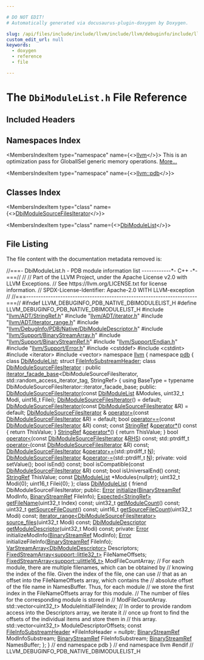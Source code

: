 ```yaml
---

# DO NOT EDIT!
# Automatically generated via docusaurus-plugin-doxygen by Doxygen.

slug: /api/files/include/include/llvm/include/llvm/debuginfo/include/llvm/debuginfo/pdb/include/llvm/debuginfo/pdb/native/dbimodulelist-h
custom_edit_url: null
keywords:
  - doxygen
  - reference
  - file

---
```





# The `DbiModuleList.h` File Reference

<DoxygenPage pluginConfig={pluginConfig}>



## Included Headers

<IncludesList>
<IncludesListItem
  filePath="llvm/ADT/StringRef.h"
  permalink="/docs/api/files/include/include/llvm/include/llvm/adt/stringref-h"
  isLocal="true" />
<IncludesListItem
  filePath="llvm/ADT/iterator.h"
  permalink="/docs/api/files/include/include/llvm/include/llvm/adt/iterator-h"
  isLocal="true" />
<IncludesListItem
  filePath="llvm/ADT/iterator_range.h"
  permalink="/docs/api/files/include/include/llvm/include/llvm/adt/iterator-range-h"
  isLocal="true" />
<IncludesListItem
  filePath="llvm/DebugInfo/PDB/Native/DbiModuleDescriptor.h"
  permalink="/docs/api/files/include/include/llvm/include/llvm/debuginfo/include/llvm/debuginfo/pdb/include/llvm/debuginfo/pdb/native/dbimoduledescriptor-h"
  isLocal="true" />
<IncludesListItem
  filePath="llvm/Support/BinaryStreamArray.h"
  permalink="/docs/api/files/include/include/llvm/include/llvm/support/binarystreamarray-h"
  isLocal="true" />
<IncludesListItem
  filePath="llvm/Support/BinaryStreamRef.h"
  permalink="/docs/api/files/include/include/llvm/include/llvm/support/binarystreamref-h"
  isLocal="true" />
<IncludesListItem
  filePath="llvm/Support/Endian.h"
  permalink="/docs/api/files/include/include/llvm/include/llvm/support/endian-h"
  isLocal="true" />
<IncludesListItem
  filePath="llvm/Support/Error.h"
  permalink="/docs/api/files/include/include/llvm/include/llvm/support/error-h"
  isLocal="true" />
<IncludesListItem
  filePath="cstddef"
  permalink=""
  isLocal="false" />
<IncludesListItem
  filePath="cstdint"
  permalink=""
  isLocal="false" />
<IncludesListItem
  filePath="iterator"
  permalink=""
  isLocal="false" />
<IncludesListItem
  filePath="vector"
  permalink=""
  isLocal="false" />
</IncludesList>

## Namespaces Index

<MembersIndex>

<MembersIndexItem
  type="namespace"
  name={<><a href="/docs/api/namespaces/llvm">llvm</a></>}>
This is an optimization pass for GlobalISel generic memory operations. <a href="/docs/api/namespaces/llvm/#details">More...</a>
</MembersIndexItem>

<MembersIndexItem
  type="namespace"
  name={<><a href="/docs/api/namespaces/llvm/pdb">llvm::pdb</a></>}>
</MembersIndexItem>

</MembersIndex>

## Classes Index

<MembersIndex>

<MembersIndexItem
  type="class"
  name={<><a href="/docs/api/classes/llvm/pdb/dbimodulesourcefilesiterator">DbiModuleSourceFilesIterator</a></>}>
</MembersIndexItem>

<MembersIndexItem
  type="class"
  name={<><a href="/docs/api/classes/llvm/pdb/dbimodulelist">DbiModuleList</a></>}>
</MembersIndexItem>

</MembersIndex>


## File Listing

The file content with the documentation metadata removed is:

<ProgramListing>

<Link id="l00001" /><CodeLine lineNumber="1"><Highlight kind="comment">//===- DbiModuleList.h - PDB module information list ------------&#42;- C++ -&#42;-===//</Highlight><Highlight kind="normal"></Highlight></CodeLine>
<Link id="l00002" /><CodeLine lineNumber="2"><Highlight kind="normal"></Highlight><Highlight kind="comment">//</Highlight><Highlight kind="normal"></Highlight></CodeLine>
<Link id="l00003" /><CodeLine lineNumber="3"><Highlight kind="normal"></Highlight><Highlight kind="comment">// Part of the LLVM Project, under the Apache License v2.0 with LLVM Exceptions.</Highlight><Highlight kind="normal"></Highlight></CodeLine>
<Link id="l00004" /><CodeLine lineNumber="4"><Highlight kind="normal"></Highlight><Highlight kind="comment">// See https://llvm.org/LICENSE.txt for license information.</Highlight><Highlight kind="normal"></Highlight></CodeLine>
<Link id="l00005" /><CodeLine lineNumber="5"><Highlight kind="normal"></Highlight><Highlight kind="comment">// SPDX-License-Identifier: Apache-2.0 WITH LLVM-exception</Highlight><Highlight kind="normal"></Highlight></CodeLine>
<Link id="l00006" /><CodeLine lineNumber="6"><Highlight kind="normal"></Highlight><Highlight kind="comment">//</Highlight><Highlight kind="normal"></Highlight></CodeLine>
<Link id="l00007" /><CodeLine lineNumber="7"><Highlight kind="normal"></Highlight><Highlight kind="comment">//===----------------------------------------------------------------------===//</Highlight><Highlight kind="normal"></Highlight></CodeLine>
<Link id="l00008" /><CodeLine lineNumber="8"><Highlight kind="normal"></Highlight></CodeLine>
<Link id="l00009" /><CodeLine lineNumber="9"><Highlight kind="normal"></Highlight><Highlight kind="preprocessor">#ifndef LLVM&#95;DEBUGINFO&#95;PDB&#95;NATIVE&#95;DBIMODULELIST&#95;H</Highlight><Highlight kind="normal"></Highlight></CodeLine>
<Link id="l00010" /><CodeLine lineNumber="10"><Highlight kind="normal"></Highlight><Highlight kind="preprocessor">#define LLVM&#95;DEBUGINFO&#95;PDB&#95;NATIVE&#95;DBIMODULELIST&#95;H</Highlight><Highlight kind="normal"></Highlight></CodeLine>
<Link id="l00011" /><CodeLine lineNumber="11"><Highlight kind="normal"></Highlight></CodeLine>
<Link id="l00012" /><CodeLine lineNumber="12"><Highlight kind="normal"></Highlight><Highlight kind="preprocessor">#include &quot;<a href="/docs/api/files/include/include/llvm/include/llvm/adt/stringref-h">llvm/ADT/StringRef.h</a>&quot;</Highlight><Highlight kind="normal"></Highlight></CodeLine>
<Link id="l00013" /><CodeLine lineNumber="13"><Highlight kind="normal"></Highlight><Highlight kind="preprocessor">#include &quot;<a href="/docs/api/files/include/include/llvm/include/llvm/adt/iterator-h">llvm/ADT/iterator.h</a>&quot;</Highlight><Highlight kind="normal"></Highlight></CodeLine>
<Link id="l00014" /><CodeLine lineNumber="14"><Highlight kind="normal"></Highlight><Highlight kind="preprocessor">#include &quot;<a href="/docs/api/files/include/include/llvm/include/llvm/adt/iterator-range-h">llvm/ADT/iterator&#95;range.h</a>&quot;</Highlight><Highlight kind="normal"></Highlight></CodeLine>
<Link id="l00015" /><CodeLine lineNumber="15"><Highlight kind="normal"></Highlight><Highlight kind="preprocessor">#include &quot;<a href="/docs/api/files/include/include/llvm/include/llvm/debuginfo/include/llvm/debuginfo/pdb/include/llvm/debuginfo/pdb/native/dbimoduledescriptor-h">llvm/DebugInfo/PDB/Native/DbiModuleDescriptor.h</a>&quot;</Highlight><Highlight kind="normal"></Highlight></CodeLine>
<Link id="l00016" /><CodeLine lineNumber="16"><Highlight kind="normal"></Highlight><Highlight kind="preprocessor">#include &quot;<a href="/docs/api/files/include/include/llvm/include/llvm/support/binarystreamarray-h">llvm/Support/BinaryStreamArray.h</a>&quot;</Highlight><Highlight kind="normal"></Highlight></CodeLine>
<Link id="l00017" /><CodeLine lineNumber="17"><Highlight kind="normal"></Highlight><Highlight kind="preprocessor">#include &quot;<a href="/docs/api/files/include/include/llvm/include/llvm/support/binarystreamref-h">llvm/Support/BinaryStreamRef.h</a>&quot;</Highlight><Highlight kind="normal"></Highlight></CodeLine>
<Link id="l00018" /><CodeLine lineNumber="18"><Highlight kind="normal"></Highlight><Highlight kind="preprocessor">#include &quot;<a href="/docs/api/files/include/include/llvm/include/llvm/support/endian-h">llvm/Support/Endian.h</a>&quot;</Highlight><Highlight kind="normal"></Highlight></CodeLine>
<Link id="l00019" /><CodeLine lineNumber="19"><Highlight kind="normal"></Highlight><Highlight kind="preprocessor">#include &quot;<a href="/docs/api/files/include/include/llvm/include/llvm/support/error-h">llvm/Support/Error.h</a>&quot;</Highlight><Highlight kind="normal"></Highlight></CodeLine>
<Link id="l00020" /><CodeLine lineNumber="20"><Highlight kind="normal"></Highlight><Highlight kind="preprocessor">#include &lt;cstddef&gt;</Highlight><Highlight kind="normal"></Highlight></CodeLine>
<Link id="l00021" /><CodeLine lineNumber="21"><Highlight kind="normal"></Highlight><Highlight kind="preprocessor">#include &lt;cstdint&gt;</Highlight><Highlight kind="normal"></Highlight></CodeLine>
<Link id="l00022" /><CodeLine lineNumber="22"><Highlight kind="normal"></Highlight><Highlight kind="preprocessor">#include &lt;iterator&gt;</Highlight><Highlight kind="normal"></Highlight></CodeLine>
<Link id="l00023" /><CodeLine lineNumber="23"><Highlight kind="normal"></Highlight><Highlight kind="preprocessor">#include &lt;vector&gt;</Highlight><Highlight kind="normal"></Highlight></CodeLine>
<Link id="l00024" /><CodeLine lineNumber="24"><Highlight kind="normal"></Highlight></CodeLine>
<Link id="l00025" /><CodeLine lineNumber="25"><Highlight kind="normal"></Highlight><Highlight kind="keyword">namespace </Highlight><Highlight kind="normal"><a href="/docs/api/namespaces/llvm">llvm</a> &#123;</Highlight></CodeLine>
<Link id="l00026" /><CodeLine lineNumber="26"><Highlight kind="normal"></Highlight><Highlight kind="keyword">namespace </Highlight><Highlight kind="normal"><a href="/docs/api/namespaces/llvm/pdb">pdb</a> &#123;</Highlight></CodeLine>
<Link id="l00027" /><CodeLine lineNumber="27"><Highlight kind="normal"></Highlight></CodeLine>
<Link id="l00028" /><CodeLine lineNumber="28"><Highlight kind="normal"></Highlight><Highlight kind="keyword">class </Highlight><Highlight kind="normal"><a href="/docs/api/classes/llvm/pdb/dbimodulelist">DbiModuleList</a>;</Highlight></CodeLine>
<Link id="l00029" /><CodeLine lineNumber="29"><Highlight kind="normal"></Highlight><Highlight kind="keyword">struct </Highlight><Highlight kind="normal"><a href="/docs/api/structs/llvm/pdb/fileinfosubstreamheader">FileInfoSubstreamHeader</a>;</Highlight></CodeLine>
<Link id="l00030" /><CodeLine lineNumber="30"><Highlight kind="normal"></Highlight></CodeLine>
<Link id="l00031" /><CodeLine lineNumber="31" lineLink="/docs/api/classes/llvm/pdb/dbimodulesourcefilesiterator"><Highlight kind="normal"></Highlight><Highlight kind="keyword">class </Highlight><Highlight kind="normal"><a href="/docs/api/classes/llvm/pdb/dbimodulesourcefilesiterator/#a2eb9e2f06ad86be38605d45dd4906400">DbiModuleSourceFilesIterator</a></Highlight></CodeLine>
<Link id="l00032" /><CodeLine lineNumber="32"><Highlight kind="normal">    : </Highlight><Highlight kind="keyword">public</Highlight><Highlight kind="normal"> <a href="/docs/api/classes/llvm/iterator-facade-base">iterator&#95;facade&#95;base</a>&lt;DbiModuleSourceFilesIterator,</Highlight></CodeLine>
<Link id="l00033" /><CodeLine lineNumber="33"><Highlight kind="normal">                                  std::random&#95;access&#95;iterator&#95;tag, StringRef&gt; &#123;</Highlight></CodeLine>
<Link id="l00034" /><CodeLine lineNumber="34"><Highlight kind="normal">  </Highlight><Highlight kind="keyword">using </Highlight><Highlight kind="normal">BaseType = </Highlight><Highlight kind="keyword">typename</Highlight><Highlight kind="normal"> DbiModuleSourceFilesIterator::iterator&#95;facade&#95;base;</Highlight></CodeLine>
<Link id="l00035" /><CodeLine lineNumber="35"><Highlight kind="normal"></Highlight></CodeLine>
<Link id="l00036" /><CodeLine lineNumber="36"><Highlight kind="normal"></Highlight><Highlight kind="keyword">public</Highlight><Highlight kind="normal">:</Highlight></CodeLine>
<Link id="l00037" /><CodeLine lineNumber="37"><Highlight kind="normal">  <a href="/docs/api/classes/llvm/pdb/dbimodulesourcefilesiterator/#a052ea983dec5c332f57bb6a941354b75">DbiModuleSourceFilesIterator</a>(</Highlight><Highlight kind="keyword">const</Highlight><Highlight kind="normal"> <a href="/docs/api/classes/llvm/pdb/dbimodulelist">DbiModuleList</a> &amp;Modules, uint32&#95;t Modi,</Highlight></CodeLine>
<Link id="l00038" /><CodeLine lineNumber="38"><Highlight kind="normal">                               uint16&#95;t Filei);</Highlight></CodeLine>
<Link id="l00039" /><CodeLine lineNumber="39" lineLink="/docs/api/classes/llvm/pdb/dbimodulesourcefilesiterator/#a052ea983dec5c332f57bb6a941354b75"><Highlight kind="normal">  <a href="/docs/api/classes/llvm/pdb/dbimodulesourcefilesiterator/#a052ea983dec5c332f57bb6a941354b75">DbiModuleSourceFilesIterator</a>() = </Highlight><Highlight kind="keywordflow">default</Highlight><Highlight kind="normal">;</Highlight></CodeLine>
<Link id="l00040" /><CodeLine lineNumber="40" lineLink="/docs/api/classes/llvm/pdb/dbimodulesourcefilesiterator/#a6a53bec7ed11daa2f527c12eab36686b"><Highlight kind="normal">  <a href="/docs/api/classes/llvm/pdb/dbimodulesourcefilesiterator/#a6a53bec7ed11daa2f527c12eab36686b">DbiModuleSourceFilesIterator</a>(</Highlight><Highlight kind="keyword">const</Highlight><Highlight kind="normal"> <a href="/docs/api/classes/llvm/pdb/dbimodulesourcefilesiterator/#a2eb9e2f06ad86be38605d45dd4906400">DbiModuleSourceFilesIterator</a> &amp;R) = </Highlight><Highlight kind="keywordflow">default</Highlight><Highlight kind="normal">;</Highlight></CodeLine>
<Link id="l00041" /><CodeLine lineNumber="41"><Highlight kind="normal">  <a href="/docs/api/classes/llvm/pdb/dbimodulesourcefilesiterator/#a2eb9e2f06ad86be38605d45dd4906400">DbiModuleSourceFilesIterator</a> &amp;</Highlight></CodeLine>
<Link id="l00042" /><CodeLine lineNumber="42" lineLink="/docs/api/classes/llvm/pdb/dbimodulesourcefilesiterator/#ae0d0279356fc735ba624c0487a3f9566"><Highlight kind="normal">  <a href="/docs/api/classes/llvm/pdb/dbimodulesourcefilesiterator/#ae0d0279356fc735ba624c0487a3f9566">operator=</a>(</Highlight><Highlight kind="keyword">const</Highlight><Highlight kind="normal"> <a href="/docs/api/classes/llvm/pdb/dbimodulesourcefilesiterator/#a2eb9e2f06ad86be38605d45dd4906400">DbiModuleSourceFilesIterator</a> &amp;R) = </Highlight><Highlight kind="keywordflow">default</Highlight><Highlight kind="normal">;</Highlight></CodeLine>
<Link id="l00043" /><CodeLine lineNumber="43"><Highlight kind="normal"></Highlight></CodeLine>
<Link id="l00044" /><CodeLine lineNumber="44"><Highlight kind="normal">  </Highlight><Highlight kind="keywordtype">bool</Highlight><Highlight kind="normal"> <a href="/docs/api/classes/llvm/pdb/dbimodulesourcefilesiterator/#a4a9a986debb68025ac40f251036f4c8e">operator==</a>(</Highlight><Highlight kind="keyword">const</Highlight><Highlight kind="normal"> <a href="/docs/api/classes/llvm/pdb/dbimodulesourcefilesiterator/#a2eb9e2f06ad86be38605d45dd4906400">DbiModuleSourceFilesIterator</a> &amp;R) </Highlight><Highlight kind="keyword">const</Highlight><Highlight kind="normal">;</Highlight></CodeLine>
<Link id="l00045" /><CodeLine lineNumber="45"><Highlight kind="normal"></Highlight></CodeLine>
<Link id="l00046" /><CodeLine lineNumber="46" lineLink="/docs/api/classes/llvm/pdb/dbimodulesourcefilesiterator/#abd11a04b1f65efb7c1d20f179b8ed2ed"><Highlight kind="normal">  </Highlight><Highlight kind="keyword">const</Highlight><Highlight kind="normal"> <a href="/docs/api/classes/llvm/stringref">StringRef</a> &amp;<a href="/docs/api/classes/llvm/pdb/dbimodulesourcefilesiterator/#abd11a04b1f65efb7c1d20f179b8ed2ed">operator&#42;</a>()</Highlight><Highlight kind="keyword"> const </Highlight><Highlight kind="normal">&#123; </Highlight><Highlight kind="keywordflow">return</Highlight><Highlight kind="normal"> ThisValue; &#125;</Highlight></CodeLine>
<Link id="l00047" /><CodeLine lineNumber="47" lineLink="/docs/api/classes/llvm/pdb/dbimodulesourcefilesiterator/#ac0b9fc84e497e34b842f6e85be64516f"><Highlight kind="normal">  <a href="/docs/api/classes/llvm/stringref">StringRef</a> &amp;<a href="/docs/api/classes/llvm/pdb/dbimodulesourcefilesiterator/#ac0b9fc84e497e34b842f6e85be64516f">operator&#42;</a>() &#123; </Highlight><Highlight kind="keywordflow">return</Highlight><Highlight kind="normal"> ThisValue; &#125;</Highlight></CodeLine>
<Link id="l00048" /><CodeLine lineNumber="48"><Highlight kind="normal"></Highlight></CodeLine>
<Link id="l00049" /><CodeLine lineNumber="49"><Highlight kind="normal">  </Highlight><Highlight kind="keywordtype">bool</Highlight><Highlight kind="normal"> <a href="/docs/api/classes/llvm/pdb/dbimodulesourcefilesiterator/#ad0f6d52755f8944327d7b3358a35bd5d">operator&lt;</a>(</Highlight><Highlight kind="keyword">const</Highlight><Highlight kind="normal"> <a href="/docs/api/classes/llvm/pdb/dbimodulesourcefilesiterator">DbiModuleSourceFilesIterator</a> &amp;<a href="/docs/api/files/lib/lib/target/lib/target/x86/x86partialreduction-cpp/#a87b8bfbbe9d8f7146d7f20a5fb42efd0">RHS</a>) </Highlight><Highlight kind="keyword">const</Highlight><Highlight kind="normal">;</Highlight></CodeLine>
<Link id="l00050" /><CodeLine lineNumber="50"><Highlight kind="normal">  std::ptrdiff&#95;t <a href="/docs/api/classes/llvm/pdb/dbimodulesourcefilesiterator/#a41ce259d7deef49b62178e0a14166d92">operator-</a>(</Highlight><Highlight kind="keyword">const</Highlight><Highlight kind="normal"> <a href="/docs/api/classes/llvm/pdb/dbimodulesourcefilesiterator">DbiModuleSourceFilesIterator</a> &amp;R) </Highlight><Highlight kind="keyword">const</Highlight><Highlight kind="normal">;</Highlight></CodeLine>
<Link id="l00051" /><CodeLine lineNumber="51"><Highlight kind="normal">  <a href="/docs/api/classes/llvm/pdb/dbimodulesourcefilesiterator">DbiModuleSourceFilesIterator</a> &amp;<a href="/docs/api/classes/llvm/pdb/dbimodulesourcefilesiterator/#a8eec2556cef60d94aa806b96a8939afa">operator+=</a>(std::ptrdiff&#95;t <a href="/docs/api/files/lib/lib/support/regcomp-c/#a0240ac851181b84ac374872dc5434ee4">N</a>);</Highlight></CodeLine>
<Link id="l00052" /><CodeLine lineNumber="52"><Highlight kind="normal">  <a href="/docs/api/classes/llvm/pdb/dbimodulesourcefilesiterator">DbiModuleSourceFilesIterator</a> &amp;<a href="/docs/api/classes/llvm/pdb/dbimodulesourcefilesiterator/#a2df94d4255a82e7157098c36da17c5df">operator-=</a>(std::ptrdiff&#95;t <a href="/docs/api/files/lib/lib/support/regcomp-c/#a0240ac851181b84ac374872dc5434ee4">N</a>);</Highlight></CodeLine>
<Link id="l00053" /><CodeLine lineNumber="53"><Highlight kind="normal"></Highlight></CodeLine>
<Link id="l00054" /><CodeLine lineNumber="54"><Highlight kind="normal"></Highlight><Highlight kind="keyword">private</Highlight><Highlight kind="normal">:</Highlight></CodeLine>
<Link id="l00055" /><CodeLine lineNumber="55"><Highlight kind="normal">  </Highlight><Highlight kind="keywordtype">void</Highlight><Highlight kind="normal"> setValue();</Highlight></CodeLine>
<Link id="l00056" /><CodeLine lineNumber="56"><Highlight kind="normal"></Highlight></CodeLine>
<Link id="l00057" /><CodeLine lineNumber="57"><Highlight kind="normal">  </Highlight><Highlight kind="keywordtype">bool</Highlight><Highlight kind="normal"> isEnd() </Highlight><Highlight kind="keyword">const</Highlight><Highlight kind="normal">;</Highlight></CodeLine>
<Link id="l00058" /><CodeLine lineNumber="58"><Highlight kind="normal">  </Highlight><Highlight kind="keywordtype">bool</Highlight><Highlight kind="normal"> isCompatible(</Highlight><Highlight kind="keyword">const</Highlight><Highlight kind="normal"> <a href="/docs/api/classes/llvm/pdb/dbimodulesourcefilesiterator">DbiModuleSourceFilesIterator</a> &amp;R) </Highlight><Highlight kind="keyword">const</Highlight><Highlight kind="normal">;</Highlight></CodeLine>
<Link id="l00059" /><CodeLine lineNumber="59"><Highlight kind="normal">  </Highlight><Highlight kind="keywordtype">bool</Highlight><Highlight kind="normal"> isUniversalEnd() </Highlight><Highlight kind="keyword">const</Highlight><Highlight kind="normal">;</Highlight></CodeLine>
<Link id="l00060" /><CodeLine lineNumber="60"><Highlight kind="normal"></Highlight></CodeLine>
<Link id="l00061" /><CodeLine lineNumber="61"><Highlight kind="normal">  <a href="/docs/api/classes/llvm/stringref">StringRef</a> ThisValue;</Highlight></CodeLine>
<Link id="l00062" /><CodeLine lineNumber="62"><Highlight kind="normal">  </Highlight><Highlight kind="keyword">const</Highlight><Highlight kind="normal"> <a href="/docs/api/classes/llvm/pdb/dbimodulelist">DbiModuleList</a> &#42;Modules&#123;</Highlight><Highlight kind="keyword">nullptr</Highlight><Highlight kind="normal">&#125;;</Highlight></CodeLine>
<Link id="l00063" /><CodeLine lineNumber="63"><Highlight kind="normal">  uint32&#95;t Modi&#123;0&#125;;</Highlight></CodeLine>
<Link id="l00064" /><CodeLine lineNumber="64"><Highlight kind="normal">  uint16&#95;t Filei&#123;0&#125;;</Highlight></CodeLine>
<Link id="l00065" /><CodeLine lineNumber="65"><Highlight kind="normal">&#125;;</Highlight></CodeLine>
<Link id="l00066" /><CodeLine lineNumber="66"><Highlight kind="normal"></Highlight></CodeLine>
<Link id="l00067" /><CodeLine lineNumber="67" lineLink="/docs/api/classes/llvm/pdb/dbimodulelist"><Highlight kind="normal"></Highlight><Highlight kind="keyword">class </Highlight><Highlight kind="normal"><a href="/docs/api/classes/llvm/pdb/dbimodulelist">DbiModuleList</a> &#123;</Highlight></CodeLine>
<Link id="l00068" /><CodeLine lineNumber="68"><Highlight kind="normal">  </Highlight><Highlight kind="keyword">friend</Highlight><Highlight kind="normal"> DbiModuleSourceFilesIterator;</Highlight></CodeLine>
<Link id="l00069" /><CodeLine lineNumber="69"><Highlight kind="normal"></Highlight></CodeLine>
<Link id="l00070" /><CodeLine lineNumber="70"><Highlight kind="normal"></Highlight><Highlight kind="keyword">public</Highlight><Highlight kind="normal">:</Highlight></CodeLine>
<Link id="l00071" /><CodeLine lineNumber="71"><Highlight kind="normal">  <a href="/docs/api/classes/llvm/error">Error</a> <a href="/docs/api/classes/llvm/pdb/dbimodulelist/#a29492b449dd27a4ee2e0d226cbb18079">initialize</a>(<a href="/docs/api/classes/llvm/binarystreamref">BinaryStreamRef</a> ModInfo, <a href="/docs/api/classes/llvm/binarystreamref">BinaryStreamRef</a> FileInfo);</Highlight></CodeLine>
<Link id="l00072" /><CodeLine lineNumber="72"><Highlight kind="normal"></Highlight></CodeLine>
<Link id="l00073" /><CodeLine lineNumber="73"><Highlight kind="normal">  <a href="/docs/api/classes/llvm/expected">Expected&lt;StringRef&gt;</a> <a href="/docs/api/classes/llvm/pdb/dbimodulelist/#a977c43bc3ed8f05c42fef097820e1aeb">getFileName</a>(uint32&#95;t Index) </Highlight><Highlight kind="keyword">const</Highlight><Highlight kind="normal">;</Highlight></CodeLine>
<Link id="l00074" /><CodeLine lineNumber="74"><Highlight kind="normal">  uint32&#95;t <a href="/docs/api/classes/llvm/pdb/dbimodulelist/#a24b2a3d335be6c83305708111962d43e">getModuleCount</a>() </Highlight><Highlight kind="keyword">const</Highlight><Highlight kind="normal">;</Highlight></CodeLine>
<Link id="l00075" /><CodeLine lineNumber="75"><Highlight kind="normal">  uint32&#95;t <a href="/docs/api/classes/llvm/pdb/dbimodulelist/#a82ad117644333896c5311a269b2b2372">getSourceFileCount</a>() </Highlight><Highlight kind="keyword">const</Highlight><Highlight kind="normal">;</Highlight></CodeLine>
<Link id="l00076" /><CodeLine lineNumber="76"><Highlight kind="normal">  uint16&#95;t <a href="/docs/api/classes/llvm/pdb/dbimodulelist/#a82ad117644333896c5311a269b2b2372">getSourceFileCount</a>(uint32&#95;t Modi) </Highlight><Highlight kind="keyword">const</Highlight><Highlight kind="normal">;</Highlight></CodeLine>
<Link id="l00077" /><CodeLine lineNumber="77"><Highlight kind="normal"></Highlight></CodeLine>
<Link id="l00078" /><CodeLine lineNumber="78"><Highlight kind="normal">  <a href="/docs/api/classes/llvm/iterator-range">iterator&#95;range&lt;DbiModuleSourceFilesIterator&gt;</a></Highlight></CodeLine>
<Link id="l00079" /><CodeLine lineNumber="79"><Highlight kind="normal">  <a href="/docs/api/classes/llvm/pdb/dbimodulelist/#a8433953e1c9345eb131e1e60c8716357">source&#95;files</a>(uint32&#95;t Modi) </Highlight><Highlight kind="keyword">const</Highlight><Highlight kind="normal">;</Highlight></CodeLine>
<Link id="l00080" /><CodeLine lineNumber="80"><Highlight kind="normal"></Highlight></CodeLine>
<Link id="l00081" /><CodeLine lineNumber="81"><Highlight kind="normal">  <a href="/docs/api/classes/llvm/pdb/dbimoduledescriptor">DbiModuleDescriptor</a> <a href="/docs/api/classes/llvm/pdb/dbimodulelist/#a0f09e43a371ce36cc1ca387cf7e8f4f0">getModuleDescriptor</a>(uint32&#95;t Modi) </Highlight><Highlight kind="keyword">const</Highlight><Highlight kind="normal">;</Highlight></CodeLine>
<Link id="l00082" /><CodeLine lineNumber="82"><Highlight kind="normal"></Highlight></CodeLine>
<Link id="l00083" /><CodeLine lineNumber="83"><Highlight kind="normal"></Highlight><Highlight kind="keyword">private</Highlight><Highlight kind="normal">:</Highlight></CodeLine>
<Link id="l00084" /><CodeLine lineNumber="84"><Highlight kind="normal">  <a href="/docs/api/classes/llvm/error">Error</a> initializeModInfo(<a href="/docs/api/classes/llvm/binarystreamref">BinaryStreamRef</a> ModInfo);</Highlight></CodeLine>
<Link id="l00085" /><CodeLine lineNumber="85"><Highlight kind="normal">  <a href="/docs/api/classes/llvm/error">Error</a> initializeFileInfo(<a href="/docs/api/classes/llvm/binarystreamref">BinaryStreamRef</a> FileInfo);</Highlight></CodeLine>
<Link id="l00086" /><CodeLine lineNumber="86"><Highlight kind="normal"></Highlight></CodeLine>
<Link id="l00087" /><CodeLine lineNumber="87"><Highlight kind="normal">  <a href="/docs/api/classes/llvm/varstreamarray">VarStreamArray&lt;DbiModuleDescriptor&gt;</a> Descriptors;</Highlight></CodeLine>
<Link id="l00088" /><CodeLine lineNumber="88"><Highlight kind="normal"></Highlight></CodeLine>
<Link id="l00089" /><CodeLine lineNumber="89"><Highlight kind="normal">  <a href="/docs/api/classes/llvm/fixedstreamarray">FixedStreamArray&lt;support::little32&#95;t&gt;</a> FileNameOffsets;</Highlight></CodeLine>
<Link id="l00090" /><CodeLine lineNumber="90"><Highlight kind="normal">  <a href="/docs/api/classes/llvm/fixedstreamarray">FixedStreamArray&lt;support::ulittle16&#95;t&gt;</a> ModFileCountArray;</Highlight></CodeLine>
<Link id="l00091" /><CodeLine lineNumber="91"><Highlight kind="normal"></Highlight></CodeLine>
<Link id="l00092" /><CodeLine lineNumber="92"><Highlight kind="normal">  </Highlight><Highlight kind="comment">// For each module, there are multiple filenames, which can be obtained by</Highlight><Highlight kind="normal"></Highlight></CodeLine>
<Link id="l00093" /><CodeLine lineNumber="93"><Highlight kind="normal">  </Highlight><Highlight kind="comment">// knowing the index of the file.  Given the index of the file, one can use</Highlight><Highlight kind="normal"></Highlight></CodeLine>
<Link id="l00094" /><CodeLine lineNumber="94"><Highlight kind="normal">  </Highlight><Highlight kind="comment">// that as an offset into the FileNameOffsets array, which contains the</Highlight><Highlight kind="normal"></Highlight></CodeLine>
<Link id="l00095" /><CodeLine lineNumber="95"><Highlight kind="normal">  </Highlight><Highlight kind="comment">// absolute offset of the file name in NamesBuffer.  Thus, for each module</Highlight><Highlight kind="normal"></Highlight></CodeLine>
<Link id="l00096" /><CodeLine lineNumber="96"><Highlight kind="normal">  </Highlight><Highlight kind="comment">// we store the first index in the FileNameOffsets array for this module.</Highlight><Highlight kind="normal"></Highlight></CodeLine>
<Link id="l00097" /><CodeLine lineNumber="97"><Highlight kind="normal">  </Highlight><Highlight kind="comment">// The number of files for the corresponding module is stored in</Highlight><Highlight kind="normal"></Highlight></CodeLine>
<Link id="l00098" /><CodeLine lineNumber="98"><Highlight kind="normal">  </Highlight><Highlight kind="comment">// ModFileCountArray.</Highlight><Highlight kind="normal"></Highlight></CodeLine>
<Link id="l00099" /><CodeLine lineNumber="99"><Highlight kind="normal">  std::vector&lt;uint32&#95;t&gt; ModuleInitialFileIndex;</Highlight></CodeLine>
<Link id="l00100" /><CodeLine lineNumber="100"><Highlight kind="normal"></Highlight></CodeLine>
<Link id="l00101" /><CodeLine lineNumber="101"><Highlight kind="normal">  </Highlight><Highlight kind="comment">// In order to provide random access into the Descriptors array, we iterate it</Highlight><Highlight kind="normal"></Highlight></CodeLine>
<Link id="l00102" /><CodeLine lineNumber="102"><Highlight kind="normal">  </Highlight><Highlight kind="comment">// once up front to find the offsets of the individual items and store them in</Highlight><Highlight kind="normal"></Highlight></CodeLine>
<Link id="l00103" /><CodeLine lineNumber="103"><Highlight kind="normal">  </Highlight><Highlight kind="comment">// this array.</Highlight><Highlight kind="normal"></Highlight></CodeLine>
<Link id="l00104" /><CodeLine lineNumber="104"><Highlight kind="normal">  std::vector&lt;uint32&#95;t&gt; ModuleDescriptorOffsets;</Highlight></CodeLine>
<Link id="l00105" /><CodeLine lineNumber="105"><Highlight kind="normal"></Highlight></CodeLine>
<Link id="l00106" /><CodeLine lineNumber="106"><Highlight kind="normal">  </Highlight><Highlight kind="keyword">const</Highlight><Highlight kind="normal"> <a href="/docs/api/structs/llvm/pdb/fileinfosubstreamheader">FileInfoSubstreamHeader</a> &#42;FileInfoHeader = </Highlight><Highlight kind="keyword">nullptr</Highlight><Highlight kind="normal">;</Highlight></CodeLine>
<Link id="l00107" /><CodeLine lineNumber="107"><Highlight kind="normal"></Highlight></CodeLine>
<Link id="l00108" /><CodeLine lineNumber="108"><Highlight kind="normal">  <a href="/docs/api/classes/llvm/binarystreamref">BinaryStreamRef</a> ModInfoSubstream;</Highlight></CodeLine>
<Link id="l00109" /><CodeLine lineNumber="109"><Highlight kind="normal">  <a href="/docs/api/classes/llvm/binarystreamref">BinaryStreamRef</a> FileInfoSubstream;</Highlight></CodeLine>
<Link id="l00110" /><CodeLine lineNumber="110"><Highlight kind="normal">  <a href="/docs/api/classes/llvm/binarystreamref">BinaryStreamRef</a> NamesBuffer;</Highlight></CodeLine>
<Link id="l00111" /><CodeLine lineNumber="111"><Highlight kind="normal">&#125;;</Highlight></CodeLine>
<Link id="l00112" /><CodeLine lineNumber="112"><Highlight kind="normal"></Highlight></CodeLine>
<Link id="l00113" /><CodeLine lineNumber="113"><Highlight kind="normal">&#125; </Highlight><Highlight kind="comment">// end namespace pdb</Highlight><Highlight kind="normal"></Highlight></CodeLine>
<Link id="l00114" /><CodeLine lineNumber="114"><Highlight kind="normal">&#125; </Highlight><Highlight kind="comment">// end namespace llvm</Highlight><Highlight kind="normal"></Highlight></CodeLine>
<Link id="l00115" /><CodeLine lineNumber="115"><Highlight kind="normal"></Highlight></CodeLine>
<Link id="l00116" /><CodeLine lineNumber="116"><Highlight kind="normal"></Highlight><Highlight kind="preprocessor">#endif </Highlight><Highlight kind="comment">// LLVM&#95;DEBUGINFO&#95;PDB&#95;NATIVE&#95;DBIMODULELIST&#95;H</Highlight><Highlight kind="normal"></Highlight></CodeLine>

</ProgramListing>


</DoxygenPage>
